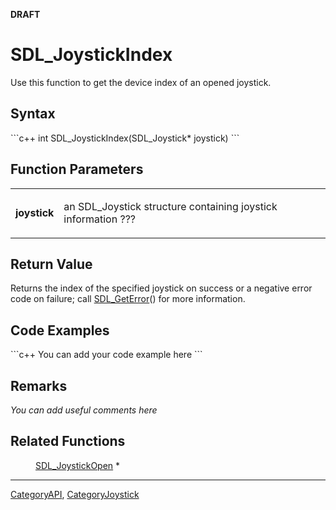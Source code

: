 <!-- # page was renamed from SDL_JoystickIndex -->
<!-- pragma section-numbers off -->
<!-- pragma disable-camelcase -->
'''DRAFT'''

= SDL_JoystickIndex =
Use this function to get the device index of an opened joystick.


== Syntax ==
```c++
int SDL_JoystickIndex(SDL_Joystick* joystick)
```

== Function Parameters ==
{|
|'''joystick'''
|an SDL_Joystick structure containing joystick information ???
|}

== Return Value ==
Returns the index of the specified joystick on success or a negative error code on failure; call [[SDL_GetError]]() for more information.

== Code Examples ==
```c++
You can add your code example here
```

== Remarks ==
''You can add useful comments here''

== Related Functions ==
:[[SDL_JoystickOpen]] *

----
[[CategoryAPI]], [[CategoryJoystick]]
